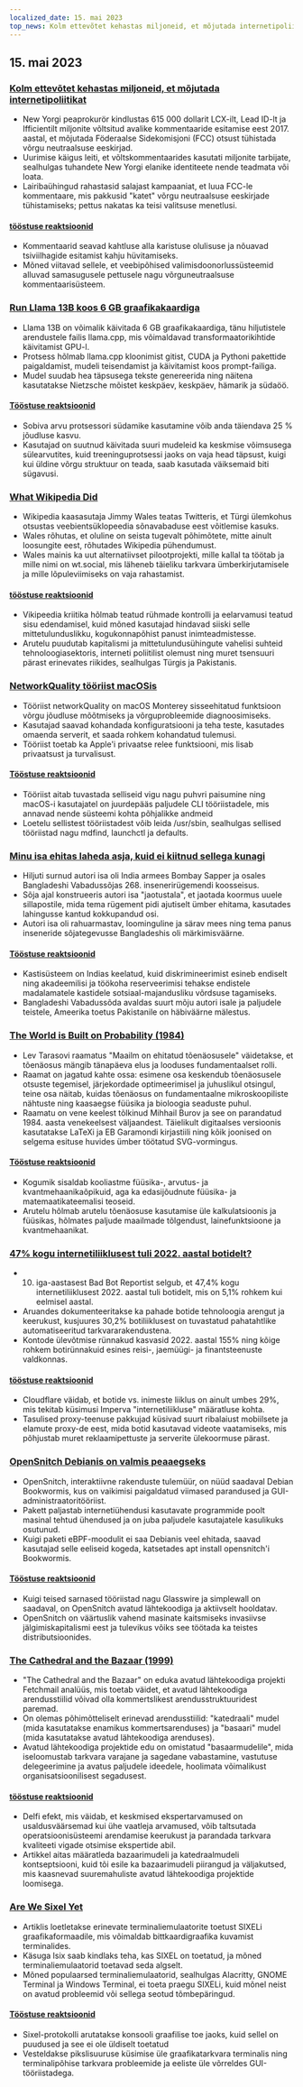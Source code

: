```yaml
---
localized_date: 15. mai 2023
top_news: Kolm ettevõtet kehastas miljoneid, et mõjutada internetipoliitikat
---
```


## 15. mai 2023

### [Kolm ettevõtet kehastas miljoneid, et mõjutada internetipoliitikat](https://ag.ny.gov/press-release/2023/attorney-general-james-secures-615000-companies-supplied-fake-comments-influence)

- New Yorgi peaprokurör kindlustas 615 000 dollarit LCX-ilt, Lead ID-lt ja Ifficientilt miljonite võltsitud avalike kommentaaride esitamise eest 2017. aastal, et mõjutada Föderaalse Sidekomisjoni (FCC) otsust tühistada võrgu neutraalsuse eeskirjad.
- Uurimise käigus leiti, et võltskommentaarides kasutati miljonite tarbijate, sealhulgas tuhandete New Yorgi elanike identiteete nende teadmata või loata.
- Lairibaühingud rahastasid salajast kampaaniat, et luua FCC-le kommentaare, mis pakkusid "katet" võrgu neutraalsuse eeskirjade tühistamiseks; pettus nakatas ka teisi valitsuse menetlusi.

#### [tööstuse reaktsioonid](http://news.ycombinator.com/item?id=35934504)

- Kommentaarid seavad kahtluse alla karistuse olulisuse ja nõuavad tsiviilhagide esitamist kahju hüvitamiseks.
- Mõned viitavad sellele, et veebipõhised valimisdoonorlussüsteemid alluvad samasugusele pettusele nagu võrguneutraalsuse kommentaarisüsteem.

### [Run Llama 13B koos 6 GB graafikakaardiga](https://gist.github.com/rain-1/8cc12b4b334052a21af8029aa9c4fafc)

- Llama 13B on võimalik käivitada 6 GB graafikakaardiga, tänu hiljutistele arendustele failis llama.cpp, mis võimaldavad transformaatorikihtide käivitamist GPU-l.
- Protsess hõlmab llama.cpp kloonimist gitist, CUDA ja Pythoni pakettide paigaldamist, mudeli teisendamist ja käivitamist koos prompt-failiga.
- Mudel suudab hea täpsusega tekste genereerida ning näitena kasutatakse Nietzsche mõistet keskpäev, keskpäev, hämarik ja südaöö.

#### [Tööstuse reaktsioonid](http://news.ycombinator.com/item?id=35937505)

- Sobiva arvu protsessori südamike kasutamine võib anda täiendava 25 % jõudluse kasvu.
- Kasutajad on suutnud käivitada suuri mudeleid ka keskmise võimsusega sülearvutites, kuid treeninguprotsessi jaoks on vaja head täpsust, kuigi kui üldine võrgu struktuur on teada, saab kasutada väiksemaid biti sügavusi.

### [What Wikipedia Did](https://twitter.com/jimmy_wales/status/1657494022741426180)

- Wikipedia kaasasutaja Jimmy Wales teatas Twitteris, et Türgi ülemkohus otsustas veebientsüklopeedia sõnavabaduse eest võitlemise kasuks.
- Wales rõhutas, et oluline on seista tugevalt põhimõtete, mitte ainult loosungite eest, rõhutades Wikipedia pühendumust.
- Wales mainis ka uut alternatiivset pilootprojekti, mille kallal ta töötab ja mille nimi on wt.social, mis läheneb täieliku tarkvara ümberkirjutamisele ja mille lõpuleviimiseks on vaja rahastamist.

#### [tööstuse reaktsioonid](http://news.ycombinator.com/item?id=35935714)

- Vikipeedia kriitika hõlmab teatud rühmade kontrolli ja eelarvamusi teatud sisu edendamisel, kuid mõned kasutajad hindavad siiski selle mittetulunduslikku, kogukonnapõhist panust inimteadmistesse.
- Arutelu puudutab kapitalismi ja mittetulundusühingute vahelisi suhteid tehnoloogiasektoris, interneti poliitilist olemust ning muret tsensuuri pärast erinevates riikides, sealhulgas Türgis ja Pakistanis.

### [NetworkQuality tööriist macOSis](https://cyberhost.uk/the-hidden-macos-speedtest-tool-networkquality/)

- Tööriist networkQuality on macOS Monterey sisseehitatud funktsioon võrgu jõudluse mõõtmiseks ja võrguprobleemide diagnoosimiseks.
- Kasutajad saavad kohandada konfiguratsiooni ja teha teste, kasutades omaenda serverit, et saada rohkem kohandatud tulemusi.
- Tööriist toetab ka Apple'i privaatse relee funktsiooni, mis lisab privaatsust ja turvalisust.

#### [Tööstuse reaktsioonid](http://news.ycombinator.com/item?id=35936999)

- Tööriist aitab tuvastada selliseid vigu nagu puhvri paisumine ning macOS-i kasutajatel on juurdepääs paljudele CLI tööriistadele, mis annavad nende süsteemi kohta põhjalikke andmeid
- Loetelu sellistest tööriistadest võib leida /usr/sbin, sealhulgas sellised tööriistad nagu mdfind, launchctl ja defaults.

### [Minu isa ehitas laheda asja, kuid ei kiitnud sellega kunagi](https://robotsinplainenglish.com/e/2023-04-23-aaba-obit.html)

- Hiljuti surnud autori isa oli India armees Bombay Sapper ja osales Bangladeshi Vabadussõjas 268. insenerirügemendi koosseisus.
- Sõja ajal konstrueeris autori isa "jaotustala", et jaotada koormus uuele sillapostile, mida tema rügement pidi ajutiselt ümber ehitama, kasutades lahingusse kantud kokkupandud osi.
- Autori isa oli rahuarmastav, loominguline ja särav mees ning tema panus inseneride sõjategevusse Bangladeshis oli märkimisväärne.

#### [Tööstuse reaktsioonid](http://news.ycombinator.com/item?id=35934903)

- Kastisüsteem on Indias keelatud, kuid diskrimineerimist esineb endiselt ning akadeemilisi ja töökoha reserveerimisi tehakse endistele madalamatele kastidele sotsiaal-majandusliku võrdsuse tagamiseks.
- Bangladeshi Vabadussõda avaldas suurt mõju autori isale ja paljudele teistele, Ameerika toetus Pakistanile on häbiväärne mälestus.

### [The World is Built on Probability (1984)](https://archive.org/details/lev-tarasov-the-world-is-built-on-probability-mir-2023)

- Lev Tarasovi raamatus "Maailm on ehitatud tõenäosusele" väidetakse, et tõenäosus mängib tänapäeva elus ja looduses fundamentaalset rolli.
- Raamat on jagatud kahte ossa: esimene osa keskendub tõenäosusele otsuste tegemisel, järjekordade optimeerimisel ja juhuslikul otsingul, teine osa näitab, kuidas tõenäosus on fundamentaalne mikroskoopiliste nähtuste ning kaasaegse füüsika ja bioloogia seaduste puhul.
- Raamatu on vene keelest tõlkinud Mihhail Burov ja see on parandatud 1984. aasta venekeelsest väljaandest. Täielikult digitaalses versioonis kasutatakse LaTeXi ja EB Garamondi kirjastiili ning kõik joonised on selgema esituse huvides ümber töötatud SVG-vormingus.

#### [Tööstuse reaktsioonid](http://news.ycombinator.com/item?id=35937375)

- Kogumik sisaldab kooliastme füüsika-, arvutus- ja kvantmehaanikaõpikuid, aga ka edasijõudnute füüsika- ja matemaatikateemalisi teoseid.
- Arutelu hõlmab arutelu tõenäosuse kasutamise üle kalkulatsioonis ja füüsikas, hõlmates paljude maailmade tõlgendust, lainefunktsioone ja kvantmehaanikat.

### [47% kogu internetiliiklusest tuli 2022. aastal botidelt?](https://www.securitymagazine.com/articles/99339-47-of-all-internet-traffic-came-from-bots-in-2022)

- 10. iga-aastasest Bad Bot Reportist selgub, et 47,4% kogu internetiliiklusest 2022. aastal tuli botidelt, mis on 5,1% rohkem kui eelmisel aastal.
- Aruandes dokumenteeritakse ka pahade botide tehnoloogia arengut ja keerukust, kusjuures 30,2% botiliiklusest on tuvastatud pahatahtlike automatiseeritud tarkvararakendustena.
- Kontode ülevõtmise rünnakud kasvasid 2022. aastal 155% ning kõige rohkem botirünnakuid esines reisi-, jaemüügi- ja finantsteenuste valdkonnas.

#### [tööstuse reaktsioonid](http://news.ycombinator.com/item?id=35938433)

- Cloudflare väidab, et botide vs. inimeste liiklus on ainult umbes 29%, mis tekitab küsimusi Imperva "internetiliikluse" määratluse kohta.
- Tasulised proxy-teenuse pakkujad küsivad suurt ribalaiust mobiilsete ja elamute proxy-de eest, mida botid kasutavad videote vaatamiseks, mis põhjustab muret reklaamipettuste ja serverite ülekoormuse pärast.

### [OpenSnitch Debianis on valmis peaaegseks](https://people.skolelinux.org/pere/blog/OpenSnitch_in_Debian_ready_for_prime_time.html)

- OpenSnitch, interaktiivne rakenduste tulemüür, on nüüd saadaval Debian Bookwormis, kus on vaikimisi paigaldatud viimased parandused ja GUI-administraatoritööriist.
- Pakett paljastab internetiühendusi kasutavate programmide poolt masinal tehtud ühendused ja on juba paljudele kasutajatele kasulikuks osutunud.
- Kuigi paketi eBPF-moodulit ei saa Debianis veel ehitada, saavad kasutajad selle eeliseid kogeda, katsetades apt install opensnitch'i Bookwormis.

#### [Tööstuse reaktsioonid](http://news.ycombinator.com/item?id=35936044)

- Kuigi teised sarnased tööriistad nagu Glasswire ja simplewall on saadaval, on OpenSnitch avatud lähtekoodiga ja aktiivselt hooldatav.
- OpenSnitch on väärtuslik vahend masinate kaitsmiseks invasiivse jälgimiskapitalismi eest ja tulevikus võiks see töötada ka teistes distributsioonides.

### [The Cathedral and the Bazaar (1999)](http://www.catb.org/~esr/writings/cathedral-bazaar/cathedral-bazaar/)

- "The Cathedral and the Bazaar" on eduka avatud lähtekoodiga projekti Fetchmail analüüs, mis toetab väidet, et avatud lähtekoodiga arendusstiilid võivad olla kommertslikest arendusstruktuuridest paremad.
- On olemas põhimõtteliselt erinevad arendusstiilid: "katedraali" mudel (mida kasutatakse enamikus kommertsarenduses) ja "basaari" mudel (mida kasutatakse avatud lähtekoodiga arenduses).
- Avatud lähtekoodiga projektide edu on omistatud "basaarmudelile", mida iseloomustab tarkvara varajane ja sagedane vabastamine, vastutuse delegeerimine ja avatus paljudele ideedele, hoolimata võimalikust organisatsioonilisest segadusest.

#### [tööstuse reaktsioonid](http://news.ycombinator.com/item?id=35939383)

- Delfi efekt, mis väidab, et keskmised ekspertarvamused on usaldusväärsemad kui ühe vaatleja arvamused, võib taltsutada operatsioonisüsteemi arendamise keerukust ja parandada tarkvara kvaliteeti vigade otsimise ekspertide abil.
- Artikkel aitas määratleda bazaarimudeli ja katedraalmudeli kontseptsiooni, kuid tõi esile ka bazaarimudeli piirangud ja väljakutsed, mis kaasnevad suuremahuliste avatud lähtekoodiga projektide loomisega.

### [Are We Sixel Yet](https://www.arewesixelyet.com/)

- Artiklis loetletakse erinevate terminaliemulaatorite toetust SIXELi graafikaformaadile, mis võimaldab bittkaardigraafika kuvamist terminalides.
- Käsuga lsix saab kindlaks teha, kas SIXEL on toetatud, ja mõned terminaliemulaatorid toetavad seda algselt.
- Mõned populaarsed terminaliemulaatorid, sealhulgas Alacritty, GNOME Terminal ja Windows Terminal, ei toeta praegu SIXELi, kuid mõnel neist on avatud probleemid või sellega seotud tõmbepäringud.

#### [Tööstuse reaktsioonid](http://news.ycombinator.com/item?id=35936331)

- Sixel-protokolli arutatakse konsooli graafilise toe jaoks, kuid sellel on puudused ja see ei ole üldiselt toetatud
- Vesteldakse pikslisuuruse küsimise üle graafikatarkvara terminalis ning terminalipõhise tarkvara probleemide ja eeliste üle võrreldes GUI-tööriistadega.

</Steps>
